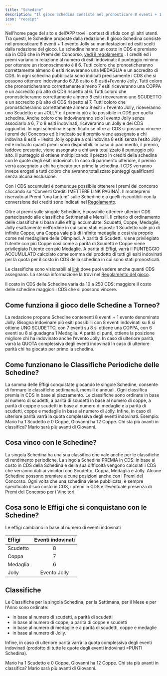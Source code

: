 ```yaml
---
title: "Schedine"
description: "Il gioco Schedina consiste nel pronosticare 8 eventi + 1 evento Jolly su manifestazioni ed esiti scelti dalla redazione del gioco"
icon: "receipt"
---
```


Nell’home page del sito e dell’APP trovi i contest di sfida con gli altri utenti.
Tra questi, le Schedine proposte dalla redazione.
Il gioco Schedina consiste nel pronosticare 8 eventi + 1 evento Jolly su manifestazioni ed esiti scelti dalla redazione del gioco.
Le schedine hanno un costo in CDS e premiano sia in CDS che in Premi del Concorso, [vedi il regolamento](https://corrieredellosport.fun/regolamento) .
I crediti ed i premi variano in relazione al numero di esiti indovinati: il punteggio minimo per ottenere un riconoscimento è il 6.
Tutti coloro che pronosticheranno correttamente almeno 6 esiti riceveranno una MEDAGLIA e un accredito di CDS.
In ogni schedina pubblicata sono indicati precisamente i CDS che si possono ottenere indovinando 6,7,8 esito o 8 esiti+l’evento Jolly.
Tutti coloro che pronosticheranno correttamente almeno 7 esiti riceveranno una COPPA e un accredito più alto di CDS rispetto al 6.
Tutti coloro che pronosticheranno correttamente almeno 8 esiti riceveranno uno SCUDETTO e un accredito più alto di CDS rispetto al 7.
Tutti coloro che pronosticheranno correttamente almeno 8 esiti + l’evento Jolly, riceveranno uno Scudetto e un JOLLY e il premio più alto possibile in CDS per quella schedina.
Anche coloro che indovineranno solo l’evento Jolly senza associarlo a 6, 7 o 8 esiti indovinati, riceveranno un Jolly e dei CDS aggiuntivi.
In ogni schedina è specificato se oltre ai CDS si possono vincere i premi del Concorso ed è indicato se il premio viene assegnato a chi indovina 8 esiti + l’esito Jolly oppure a chi indovina 8 esiti senza l’esito Jolly ed è indicato quanti premi sono disponibili.
In caso di pari merito, il premio, laddove presente, viene assegnato a chi avrà totalizzato il punteggio più alto.
Il punteggio si ottiene moltiplicando il prezzo in crediti della schedina con le quote degli esiti indovinati.
In caso di parimerito ulteriore, il premio verrà assegnato a chi ha giocato per primo la schedina.
I CDS verranno invece erogati a tutti coloro che avranno totalizzato punteggi qualificanti senza alcuna esclusione.

Con i CDS accumulati è comunque possibile ottenere i premi del concorso cliccando su “Converti Crediti (METTERE LINK PAGINA).
Il montepremi riservato ai Premi “una tantum” sulle Schedine e a quelli riscuotibili con la conversione dei crediti sono indicati nel [Regolamento](https://corrieredellosport.fun/regolamento).

Oltre ai premi sulle singole Schedine, è possibile ottenere ulteriori CDS partecipando alle classifiche Settimanali e Mensili.
Il criterio di ordinamento delle classifiche si basa sulle effigi accumulate: Scudetti, Coppe, Medaglie, Jolly esattamente nell’ordine in cui sono stati esposti: 1 Scudetto vale più di infinite Coppe, una Coppa vale più di infinite medaglie e così via proprio come nel medagliere delle Olimpiadi.
A parità di Scudetti, viene privilegiato l’utente con più Coppe così come a parità di Scudetti e Coppe viene privilegiato l’utente con più Medaglie.
A parità di Effigi, varrà il PUNTEGGIO ACCUMULATO calcolato come somma del prodotto di tutti gli esiti indovinati per la quota per il costo in CDS della schedina in cui sono stati pronosticati.

Le classifiche sono visionabili al [link](https://corrieredellosport.fun/ranking) dove puoi vedere anche quanti CDS assegnano.
La stessa informazione la trovi nel [Regolamento del gioco](https://corrieredellosport.fun/regolamento).

Il costo in CDS delle Schedine varia da 10 a 250 CDS: maggiore il costo delle schedine maggiori i CDS che si possono vincere.

## Come funziona il gioco delle Schedine a Torneo?

La redazione propone Schedine contenenti 8 eventi + 1 evento denominato Jolly.
Bisogna indovinare più esiti possibili: con 8 eventi indovinati su 8 si ottiene UNO SCUDETTO, con 7 eventi su 8 si ottiene una COPPA, con 6 eventi su 8 si guadagna 1 Medaglia.
A parità di punti, ottiene la posizione migliore chi ha indovinato anche l’evento Jolly.
In caso di ulteriore parità, varrà la QUOTA complessiva degli eventi indovinati
In caso di ulteriore parità chi ha giocato per primo la schedina.

## Come funzionano le Classifiche Periodiche delle Schedine?

La somma delle Effigi conquistate giocando le singole Schedine, consente di formare le classifiche settimanali, mensili e annuali.
Ogni classifica premia in CDS in base al piazzamento.
Le classifiche sono ordinate in base al numero di scudetti, a parità di scudetti in base al numero di coppe, a parità di coppe e
scudetti in base al numero di medaglie e a parità di scudetti, coppe e medaglie in base al numero di Jolly. Infine, in caso di ulteriore parità varrà la quota complessiva degli eventi indovinati. Esempio: Mario ha 1 Scudetto e 0 Coppe, Giovanni ha 12 Coppe. Chi sta più avanti in classifica? Mario sarà più avanti di Giovanni.

## Cosa vinco con le Schedine?

La singola Schedina ha una sua classifica che vale anche per le classifiche di rendimento periodiche.
La singola Schedina PREMIA in CDS: in base al costo in CDS della Schedina e della sua difficoltà vengono calcolati i CDS che verranno dati ai vincitori con Scudetto, Coppa, Medaglia e Jolly.
Alcune Schedine possono premiare alcune posizioni anche con i Premi del Concorso.
Ogni volta che una schedina viene pubblicata, è sempre specificato il suo costo in CDS, i premi in CDS e
l’eventuale presenza di Premi del Concorso per i Vincitori.

## Cosa sono le Effigi che si conquistano con le Schedine?

Le effigi cambiano in base al numero di eventi indovinati

| **Effigi** | **Eventi indovinati** |
| :--------- | :-------------------: |
| Scudetto   | 8                     |
| Coppa      | 7                     |
| Medaglia   | 6                     |
| Jolly      | Evento Jolly          |

## Classifiche

Le Classifiche per la singola Schedina, per la Settimana, per il Mese e per l’Anno sono ordinate:

- in base al numero di scudetti, a parità di scudetti
- in base al numero di coppe, a parità di coppe e scudetti
- in base al numero di medaglie e a parità di scudetti, coppe e medaglie
- in base al numero di Jolly.

Infine, in caso di ulteriore parità varrà la quota complessiva degli eventi indovinati (prodotto di tutte le quote degli eventi indovinati =PUNTI Schedina).

<Note>
  Mario ha 1 Scudetto e 0 Coppe, Giovanni ha 12 Coppe. Chi sta più avanti in classifica? Mario sarà più avanti di Giovanni.
</Note>